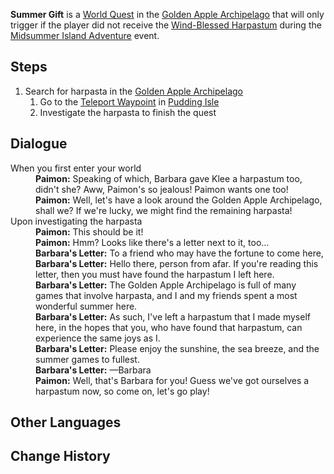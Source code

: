 {{Quest Infobox
|id            = 
|image         = Event Quest Summer Gift.png
|caption       = Harpasta and a note left by [[Barbara]]
|type          = World
|event_name    = Midsummer Island Adventure
|summary       = 
|requirement   = Reach [[Adventure Rank]] 21
|startLocation = [[Pudding Isle]], [[Golden Apple Archipelago]]
|other         = {{Card|Wind-Blessed Harpastum|1}}
|characters    = Barbara;Paimon;Traveler
|region        = Golden Apple Archipelago
|area          = Pudding Isle
}}
'''Summer Gift''' is a [[World Quest]] in the [[Golden Apple Archipelago]] that will only trigger if the player did not receive the [[Wind-Blessed Harpastum]] during the [[Midsummer Island Adventure]] event.

==Steps==
# Search for harpasta in the [[Golden Apple Archipelago]]
## Go to the [[Teleport Waypoint]] in [[Pudding Isle]]
## Investigate the harpasta to finish the quest

==Dialogue==
{{Quest Description|A mysterious, joyous gift lies somewhere, waiting to be discovered...}}
{{Dialogue start}}
; When you first enter your world
:'''Paimon:''' Speaking of which, Barbara gave Klee a harpastum too, didn't she? Aww, Paimon's so jealous! Paimon wants one too!
:'''Paimon:''' Well, let's have a look around the Golden Apple Archipelago, shall we? If we're lucky, we might find the remaining harpasta!
; Upon investigating the harpasta
:'''Paimon:''' This should be it!
:'''Paimon:''' Hmm? Looks like there's a letter next to it, too...
:'''Barbara's Letter:''' To a friend who may have the fortune to come here,
:'''Barbara's Letter:''' Hello there, person from afar. If you're reading this letter, then you must have found the harpastum I left here.
:'''Barbara's Letter:''' The Golden Apple Archipelago is full of many games that involve harpasta, and I and my friends spent a most wonderful summer here.
:'''Barbara's Letter:''' As such, I've left a harpastum that I made myself here, in the hopes that you, who have found that harpastum, can experience the same joys as I.
:'''Barbara's Letter:''' Please enjoy the sunshine, the sea breeze, and the summer games to fullest.
:'''Barbara's Letter:''' &mdash;Barbara
:'''Paimon:''' Well, that's Barbara for you! Guess we've got ourselves a harpastum now, so come on, let's go play!
{{Dialogue end}}

==Other Languages==
{{Other Languages
|en      = Summer Gift
|zhs     = 夏日赠礼
|zhs_rm  = Xiàrì Zènglǐ
|zht     = 夏日贈禮
|zht_rm  = Xiàrì Zènglǐ
|zh_tl   = Summertime Gift
|ja      = 夏のギフト
|ja_rm   = Natsu no Gifuto
|ja_tl   = Summer Gift
|ko      = 여름날의 선물
|ko_rm   = 
|ko_tl   = 
|es      = Obsequio estival
|es_tl   = 
|fr      = Cadeau d'été
|fr_tl   = Summer Gift
|ru      = Летний подарок
|ru_tl   = 
|th      = ของขวัญแห่งฤดูร้อน
|th_rm   = 
|th_tl   = 
|vi      = Quà Tặng Mùa Hè
|vi_tl   = 
|de      = Die Gabe des Sommers
|de_tl   = The Gift of Summer
|id      = Hadiah Musim Panas
|id_tl   = Summer Gift
|pt      = Presente de Verão
|pt_tl   = 
}}

==Change History==
{{Change History|1.6}}